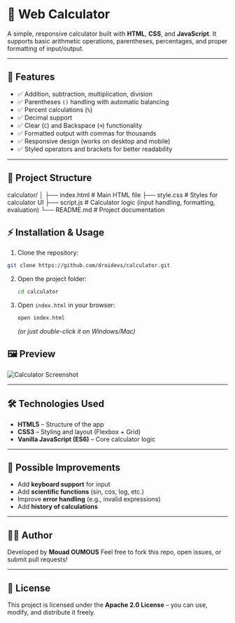 # 🧮 Web Calculator

A simple, responsive calculator built with **HTML**, **CSS**, and **JavaScript**.
It supports basic arithmetic operations, parentheses, percentages, and proper formatting of input/output.

---

## 🚀 Features

- ✅ Addition, subtraction, multiplication, division
- ✅ Parentheses `()` handling with automatic balancing
- ✅ Percent calculations (`%`)
- ✅ Decimal support
- ✅ Clear (`C`) and Backspace (`⌫`) functionality
- ✅ Formatted output with commas for thousands
- ✅ Responsive design (works on desktop and mobile)
- ✅ Styled operators and brackets for better readability

---

## 📂 Project Structure


calculator/
│
├── index.html      # Main HTML file
├── style.css       # Styles for calculator UI
├── script.js       # Calculator logic (input handling, formatting, evaluation)
└── README.md       # Project documentation



## ⚡ Installation & Usage

1. Clone the repository:
  ```bash
  git clone https://github.com/droidevs/calculator.git
  ```

2. Open the project folder:
   ```bash
   cd calculator
   ```

3. Open `index.html` in your browser:

   ```bash
   open index.html
   ```

   *(or just double-click it on Windows/Mac)*



## 🖼️ Preview

![Calculator Screenshot](WebCalculator.JPG)

---

## 🛠️ Technologies Used

* **HTML5** – Structure of the app
* **CSS3** – Styling and layout (Flexbox + Grid)
* **Vanilla JavaScript (ES6)** – Core calculator logic

---

## 📌 Possible Improvements

* Add **keyboard support** for input
* Add **scientific functions** (sin, cos, log, etc.)
* Improve **error handling** (e.g., invalid expressions)
* Add **history of calculations**

---

## 👨‍💻 Author

Developed by **Mouad OUMOUS**
Feel free to fork this repo, open issues, or submit pull requests!

---

## 📜 License

This project is licensed under the **Apache 2.0 License** – you can use, modify, and distribute it freely.

